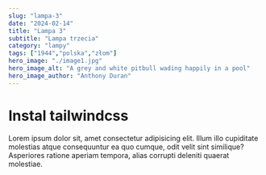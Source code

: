 ```yaml
---
slug: "lampa-3"
date: "2024-02-14"
title: "Lampa 3"
subtitle: "Lampa trzecia"
category: "lampy"
tags: ["1944","polska","złom"]
hero_image: "./image1.jpg"
hero_image_alt: "A grey and white pitbull wading happily in a pool"
hero_image_author: "Anthony Duran"
---
```


# Instal tailwindcss

Lorem ipsum dolor sit, amet consectetur adipisicing elit. 
Illum illo cupiditate molestias atque consequuntur ea quo cumque, odit velit sint similique? 
Asperiores ratione aperiam tempora, alias corrupti deleniti quaerat molestiae.
